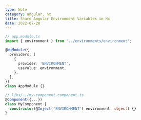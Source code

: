 ```yaml
---
type: Note
category: angular, nx
title: Share Angular Environment Variables in Nx
date: 2022-07-20
---
```


```typescript
// app.module.ts
import { environment } from '../environments/environment';

@NgModule({
  providers: [
    {
      provider: 'ENVIRONMENT',
      useValue: environment,
    },
  ],
})
class AppModule {}
```

```typescript
// libs/../my-component.component.ts
@Component({...})
class MyComponent {
  constructor(@Inject('ENVIRONMENT') environment: object) {}
}
```
